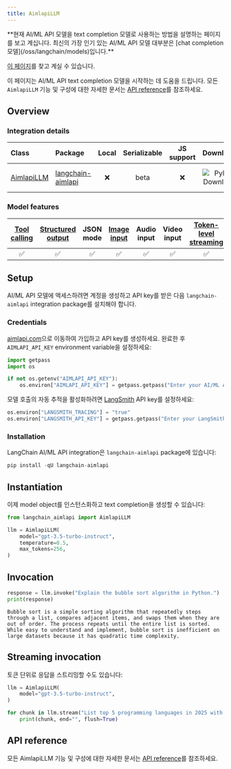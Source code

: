 ```yaml
---
title: AimlapiLLM
---
```


<Warning>
**현재 AI/ML API 모델을 text completion 모델로 사용하는 방법을 설명하는 페이지를 보고 계십니다. 최신의 가장 인기 있는 AI/ML API 모델 대부분은 [chat completion 모델](/oss/langchain/models)입니다.**

[이 페이지](/oss/integrations/chat/aimlapi)를 찾고 계실 수 있습니다.
</Warning>

이 페이지는 AI/ML API text completion 모델을 시작하는 데 도움을 드립니다. 모든 `AimlapiLLM` 기능 및 구성에 대한 자세한 문서는 [API reference](https://python.langchain.com/api_reference/aimlapi/llms/langchain_aimlapi.llms.AimlapiLLM.html)를 참조하세요.

## Overview

### Integration details

| Class | Package | Local | Serializable | JS support | Downloads | Version |
| :--- | :--- | :---: | :---: | :---: | :---: | :---: |
| [AimlapiLLM](https://python.langchain.com/api_reference/aimlapi/llms/langchain_aimlapi.llms.AimlapiLLM.html) | [langchain-aimlapi](https://python.langchain.com/api_reference/aimlapi/index.html) | ❌ | beta | ❌ | ![PyPI - Downloads](https://img.shields.io/pypi/dm/langchain-aimlapi?style=flat-square&label=%20) | ![PyPI - Version](https://img.shields.io/pypi/v/langchain-aimlapi?style=flat-square&label=%20) |

### Model features

| [Tool calling](/oss/langchain/tools) | [Structured output](/oss/langchain/structured-output) | JSON mode | [Image input](/oss/langchain/messages#multimodal) | Audio input | Video input | [Token-level streaming](/oss/langchain/streaming/) | Native async | [Token usage](/oss/langchain/models#token-usage) | [Logprobs](/oss/langchain/models#log-probabilities) |
| :---: | :---: | :---: | :---: | :---: | :---: | :---: | :---: | :---: | :---: |
| ✅ | ✅ | ✅ | ✅ | ✅ | ✅ | ✅ | ✅ | ✅ | ✅ |

## Setup

AI/ML API 모델에 액세스하려면 계정을 생성하고 API key를 받은 다음 `langchain-aimlapi` integration package를 설치해야 합니다.

### Credentials

[aimlapi.com](https://aimlapi.com/app/?utm_source=langchain&utm_medium=github&utm_campaign=integration)으로 이동하여 가입하고 API key를 생성하세요. 완료한 후 `AIMLAPI_API_KEY` environment variable을 설정하세요:

```python
import getpass
import os

if not os.getenv("AIMLAPI_API_KEY"):
    os.environ["AIMLAPI_API_KEY"] = getpass.getpass("Enter your AI/ML API key: ")
```

모델 호출의 자동 추적을 활성화하려면 [LangSmith](https://docs.smith.langchain.com/) API key를 설정하세요:

```python
os.environ["LANGSMITH_TRACING"] = "true"
os.environ["LANGSMITH_API_KEY"] = getpass.getpass("Enter your LangSmith API key: ")
```

### Installation

LangChain AI/ML API integration은 `langchain-aimlapi` package에 있습니다:

```python
pip install -qU langchain-aimlapi
```

## Instantiation

이제 model object를 인스턴스화하고 text completion을 생성할 수 있습니다:

```python
from langchain_aimlapi import AimlapiLLM

llm = AimlapiLLM(
    model="gpt-3.5-turbo-instruct",
    temperature=0.5,
    max_tokens=256,
)
```

## Invocation

```python
response = llm.invoke("Explain the bubble sort algorithm in Python.")
print(response)
```

```output
Bubble sort is a simple sorting algorithm that repeatedly steps through a list, compares adjacent items, and swaps them when they are out of order. The process repeats until the entire list is sorted. While easy to understand and implement, bubble sort is inefficient on large datasets because it has quadratic time complexity.
```

## Streaming invocation

토큰 단위로 응답을 스트리밍할 수도 있습니다:

```python
llm = AimlapiLLM(
    model="gpt-3.5-turbo-instruct",
)

for chunk in llm.stream("List top 5 programming languages in 2025 with reasons."):
    print(chunk, end="", flush=True)
```

## API reference

모든 AimlapiLLM 기능 및 구성에 대한 자세한 문서는 [API reference](https://python.langchain.com/api_reference/aimlapi/llms/langchain_aimlapi.llms.AimlapiLLM.html)를 참조하세요.